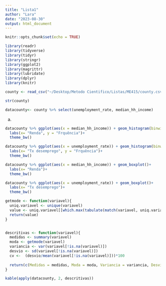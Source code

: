 ```yaml
---
title: "Lista1"
author: "Lara"
date: "2023-08-30"
output: html_document
---
```


```r
knitr::opts_chunk$set(echo = TRUE)
```


```r
library(readr)
library(tidyverse)
library(tidyr)
library(stringr)
library(ggplot2)
library(magrittr)
library(lubridate)
library(dplyr)
library(knitr)
```

```r
county <- read_csv("~/Desktop/Metodo Cientifico/Listas/ME415/county.csv")
```

```r
str(county)
```

```r
datacounty<- county %>% select(unemployment_rate, median_hh_income)

```
a)
```r
datacounty %>% ggplot(aes(x = median_hh_income)) + geom_histogram(binwidth =700, col = 1)+
  labs(x= "Renda", y = "Frquência")+
  theme_bw()
```

```r
datacounty %>% ggplot(aes(x = unemployment_rate)) + geom_histogram(binwidth =0.2, col = 1)+
  labs(x= "Tx desemprego", y = "Frquência")+
  theme_bw()
```

```r
datacounty %>% ggplot(aes(x = median_hh_income)) + geom_boxplot()+
  labs(x= "Renda")+
  theme_bw()
```

```r
datacounty %>% ggplot(aes(x = unemployment_rate)) + geom_boxplot()+
  labs(x= "Tx desemprego")+
  theme_bw()
```

```r
getmode <- function(variavel){
  uniq.variavel <- unique(variavel)
  value <- uniq.variavel[[which.max(tabulate(match(variavel, uniq.variavel)))]]
  return(value)
}


descritivas <- function(variavel){
  medidas <- summary(variavel)
  moda <- getmode(variavel)
  variancia <- var(variavel[!is.na(variavel)])
  desvio <- sd(variavel[!is.na(variavel)])
  cv <-  (desvio/mean(variavel[!is.na(variavel)]))*100
  
  return(c(Medidas = medidas, Moda = moda, Variancia = variancia, Desvio.Padrao = desvio, Coef.Variacao = cv))
}

kable(apply(datacounty, 2, descritivas))

```

```r


```

